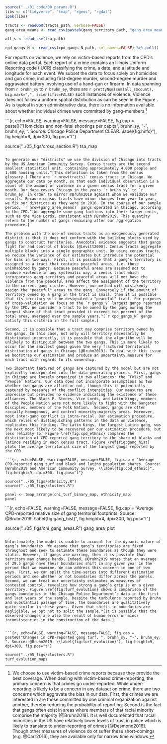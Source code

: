 ```r

source("../01_code/00_params.R")
libs <- c("tidyverse", "tmap", "rgeos", "rgdal")
ipak(libs)

tracts <- readOGR(tracts_path, verbose=FALSE)
gang_area_means <- read_csv(paste0(gang_territory_path, "gang_area_means.csv"))

all_s <- read_csv(tsa_path)

cpd_gangs_N <- read_csv(cpd_gangs_N_path, col_names=FALSE) %>% pull()

```

For reports on violence, we rely on victim-based reports from the CPD's online data portal. Each report of a crime contains an Illinois Uniform Reporting code (IUCR) classifying the crime, a date, and a latitude and longitude for each event. We subset the data to focus solely on homicides and gun crime, including first-degree murder, second-degree murder and aggravated battery involving use of a hand-gun or firearm. In data spanning from `r bruhn_sy` to `r bruhn_ey`, there are `r prettyNum(sum(all_s$count), big.mark=",", scientific=FALSE)` such instances of violence. Violence does not follow a uniform spatial distribution as can be seen in the Figure \ref{fig:hnfs}. As is typical in such administrative data, there is no information available about whether individual crimes were committed by gang-members.^[We choose to use victim-based crime reports because they provide the best coverage. When dealing with victim-based crime-reporting, the primary concern is that crimes go under-reported. While under-reporting is likely to be a concern in any dataset on crime, there are two concerns which aggravate the bias in our data. First, the crimes we are interested in are those committed by one criminal organization against another, thereby reducing the probability of reporting.  Second is the fact that gangs often exist in areas where members of that racial minority comprise the majority [@Bruhn2019]. It is well documented that racial minorities in the US have relatively lower levels of trust in police which is likely to translate to under-reporting of crimes [@Desmond2016]. Though other measures of violence do ot suffer these short-comings (e.g. @Carr2016), they are available only for narrow time windows.]

```{r, echo=FALSE, warning=FALSE, message=FALSE, fig.cap = paste0("Homicides and non-fatal shootings per capita ", bruhn_sy, "-", bruhn_ey, ". Source: Chicago Police Department CLEAR. \\label{fig:hnfs}"), fig.height=6, dpi=300, fig.pos="t"}

source("../05_figs/cross_section.R")
tsa_map

```

To generate our "districts" we use the division of Chicago into tracts by the US American Community Survey. Census tracts are the second smallest statistical unit, containing approximately 4,000 people and 1,600 housing units.^[This definition is taken from the census glossary.] There are `r nrow(tracts)` census tracts in Chicago. We aggregate our data by month, so that each individual observation is a count of the amount of violence in a given census tract for a given month. Our data covers Chicago in the years `r bruhn_sy` to `r bruhn_ey` in order to mirror @Bruhn2019 against whom we validate our results. Because census tracts have minor changes from year to year, we fix our districts as they were in 2016. In the course of our sample period, `r nrow(gang_area_means)` gangs operated in Chicago, according to the CPD.^[We aggregate some gang factions into their larger units, such as the Vice Lords, consistent with @Bruhn2019. This quantity refers to the number of gangs remaining after our aggregation procedure.]

The problem with the use of census tracts as an exogenously generated district is that it does not conform with the building blocks used by gangs to construct territories. Anecdotal evidence suggests that gangs fight for and control of blocks [@Levitt2000]. Census tracts aggregate multiple blocks into a single geographic unit. By using census tracts, we reduce the variance of our estimates but introduce the potential for bias in two ways. First, it is possible that a gang’s territory is assigned to a tract that contains peaceful areas, i.e. those uninhabited by gangs. Because peaceful areas are assumed not to produce violence in any systematic way, a census tract which incorporates gang territory and peaceful areas will not have the violence from the peaceful area affect the assignment of the territory to the correct gang cluster. However, our method will mistakenly assign the "peaceful" areas to the gang. Conversely if the amount of territory owned by a gang in the tract is small, then it is possible that its territory will be designated a "peaceful" tract. For purposes of cross-validation we focus on the `r gangs_V` largest gangs reported by the CPD. We consider a tract to be owned by the gang owning the largest share of that tract provided it exceeds ten percent of the total area, averaged over the sample years.^[`r cpd_gangs_N` gangs satisfy this criteria in the full sample.]

Second, it is possible that a tract may comprise territory owned by two gangs. In this case, not only will territory necessarily be distributed incorrectly, it is possible that the algorithm will be unlikely to distinguish between the two gangs. This is more likely to occur for the smallest gangs given the very fractured territorial distribution of gangs in Chicago [@Bruhn2019]. To deal with this issue we bootstrap our estimation and produce an uncertainty measure for each tract with regards to its ownership.

Two important features of gangs are captured by the model but are not explicitly incorporated into the data-generating process. First, gangs in Chicago are loosely organized in two alliances: the “Folks” and “People” Nations. Our data does not incorporate assumptions as two whether two gangs are allied or not, though this is potentially captured by measures of the conflict intensities. Our measures are imprecise but provides no evidence indicating the existence of these alliances. The Black P. Stones, Vice Lords, and Latin Kings, members of the People Nation were not more likely to fight with the Gangster Disciples, members of the Folk Nation.  Second, gangs are often racially homogenous, and control minority-majority areas. Moreover, most inter-gang conflict is intra-racial. Our estimation procedure, which relies on distinguishing patterns in the data on violence, replicates this finding. The Latin Kings, the largest Latino gang, was the next most likely to be recovered per our estimation procedure, but less reliably so. Figure \ref{fig:cpd_ethnic} compares the distribution of CPD-reported gang territory to the share of blacks and latinos residing in each census tract. Figure \ref{fig:gang_hist} plots the average territorial size of the largest gangs reported by the CPD.

```{r, echo=FALSE, warning=FALSE, message=FALSE, fig.cap = "Average CPD-reported gang turf and black and latino population shares. Source: @Bruhn2019 and American Community Survey. \\label{fig:cpd_ethnic}", fig.height=9, dpi=300, fig.pos="t"}

source("../05_figs/ethnicity.R")
source("../05_figs/clusters.R")

panel <- tmap_arrange(chi_turf_binary_map, ethnicity_map)
panel

```

```{r, echo=FALSE, warning=FALSE, message=FALSE, fig.cap = "Average CPD-reported relative size of gang territorial footprints. Source: @Bruhn2019. \\label{fig:gang_hist}", fig.height=4, dpi=300, fig.pos="t"}

source("../05_figs/chi_gang_areas.R")
gang_area_plot

``` 

Unfortunately the model is unable to account for the dynamic nature of gang’s boundaries. We assume that gang’s territories are fixed throughout and seek to estimate these boundaries as though they were static. However, if gangs are warring, then it is possible that territory may change hands. Indeed, @Bruhn2019 notes that an average of 29.5 gangs have their boundaries shift in any given year in the period that we examine. We can address this concern in one of two ways. First, we can split the time-series into different estimation periods and see whether or not boundaries differ across the panels. Second, we can treat our uncertainty estimates as measures of contested control, revealing how strong a gang’s grip is on a given territory. Figure \ref{fig:turf_evolution} shows a comparison of the gangs boundaries in the Chicago Police Department’s data in the first and last years of the sample. Despite the turbulence reported by Bruhn and substantial passage of time, the boundaries are qualitatively quite similar in these years. Given that shifts in boundaries are negligible, we opt not to split the sample.^[It is possible that the observed changes are also the result of human error or minor inconsistencies in the construction of the data.]


```{r, echo=FALSE, warning=FALSE, message=FALSE, fig.cap = paste0("Changes in CPD-reported gang turf, ", bruhn_sy, "-", bruhn_ey, ". Source: @Bruhn2019. \\label{fig:turf_evolution}"), fig.height=9, dpi=300, fig.pos="t"}

source("../05_figs/clusters.R")
turf_evolution_maps

```


